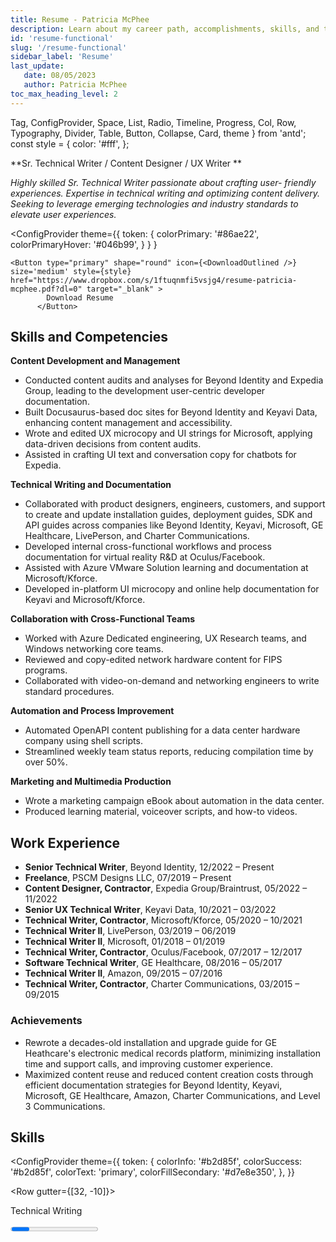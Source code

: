 ```yaml
---
title: Resume - Patricia McPhee
description: Learn about my career path, accomplishments, skills, and training.
id: 'resume-functional'
slug: '/resume-functional'
sidebar_label: 'Resume'
last_update: 
   date: 08/05/2023
   author: Patricia McPhee
toc_max_heading_level: 2
---
```


  Tag, 
  ConfigProvider,
  Space, 
  List,
  Radio, 
  Timeline, 
  Progress, 
  Col, 
  Row, 
  Typography, 
  Divider, 
  Table, 
  Button,
  Collapse,
  Card,
  theme 
  } from 'antd';
const style = {
  color: '#fff',
};

**Sr. Technical Writer / Content Designer / UX Writer **
 
*Highly skilled Sr. Technical Writer passionate about crafting user-
friendly experiences. Expertise in technical writing and optimizing 
content delivery. Seeking to leverage emerging technologies and industry standards to elevate user experiences.*

  <ConfigProvider
    theme={{
      token: {
          colorPrimary: '#86ae22',
          colorPrimaryHover: '#046b99',
        }
      }
    }
  >
    <Button type="primary" shape="round" icon={<DownloadOutlined />} size='medium' style={style} href="https://www.dropbox.com/s/1ftuqnmfi5vsjg4/resume-patricia-mcphee.pdf?dl=0" target="_blank" >
            Download Resume
          </Button>
  </ConfigProvider>

## Skills and Competencies

**Content Development and Management**

- Conducted content audits and analyses for Beyond Identity and Expedia Group, leading to the development user-centric developer documentation.
- Built Docusaurus-based doc sites for Beyond Identity and Keyavi Data, enhancing content management and accessibility.
- Wrote and edited UX microcopy and UI strings for Microsoft, applying data-driven decisions from content audits.
- Assisted in crafting UI text and conversation copy for chatbots for Expedia.

**Technical Writing and Documentation**

- Collaborated with product designers, engineers, customers, and support to create and update installation guides, deployment guides, SDK and API guides across companies like Beyond Identity, Keyavi, Microsoft, GE Healthcare, LivePerson, and Charter Communications.
- Developed internal cross-functional workflows and process documentation for virtual reality R&D at Oculus/Facebook.
- Assisted with Azure VMware Solution learning and documentation at Microsoft/Kforce.
- Developed in-platform UI microcopy and online help documentation for Keyavi and Microsoft/Kforce.


**Collaboration with Cross-Functional Teams**

- Worked with Azure Dedicated engineering, UX Research teams, and Windows networking core teams.
- Reviewed and copy-edited network hardware content for FIPS programs.
- Collaborated with video-on-demand and networking engineers to write standard procedures.

**Automation and Process Improvement**

- Automated OpenAPI content publishing for a data center hardware company using shell scripts.
- Streamlined weekly team status reports, reducing compilation time by over 50%.

**Marketing and Multimedia Production**

- Wrote a marketing campaign eBook about automation in the data center.
- Produced learning material, voiceover scripts, and how-to videos.

## Work Experience

- **Senior Technical Writer**, Beyond Identity, 12/2022 – Present 
- **Freelance**, PSCM Designs LLC, 07/2019 – Present
- **Content Designer, Contractor**, Expedia Group/Braintrust, 05/2022 – 11/2022
- **Senior UX Technical Writer**, Keyavi Data, 10/2021 – 03/2022
- **Technical Writer, Contractor**, Microsoft/Kforce, 05/2020 – 10/2021
- **Technical Writer II**, LivePerson, 03/2019 – 06/2019
- **Technical Writer II**, Microsoft, 01/2018 – 01/2019
- **Technical Writer, Contractor**, Oculus/Facebook, 07/2017 – 12/2017
- **Software Technical Writer**, GE Healthcare, 08/2016 – 05/2017
- **Technical Writer II**, Amazon, 09/2015 – 07/2016
- **Technical Writer, Contractor**, Charter Communications, 03/2015 – 09/2015

### Achievements

- Rewrote a decades-old installation and upgrade guide for GE Heathcare's electronic medical records platform, minimizing installation time and support calls, and improving customer experience.
- Maximized content reuse and reduced content creation costs through efficient documentation strategies for Beyond Identity, Keyavi, Microsoft, GE Healthcare, Amazon, Charter Communications, and Level 3 Communications.

## Skills

 <ConfigProvider
    theme={{
      token: {
        colorInfo: '#b2d85f',
        colorSuccess: '#b2d85f',
        colorText: 'primary',
        colorFillSecondary: '#d7e8e350',
      },
    }}
  >
<Row gutter={[32, -10]}>
  <Col flex="1 1 300px"><p>Technical Writing</p>
         <Progress percent={100} size="small" showInfo={true} /></Col>
  <Col flex="1 1 300px"><p>Content Design</p>
         <Progress percent={70} size="small" showInfo={true} /></Col>
</Row>
<Row gutter={[32, -10]}>
  <Col flex="1 1 300px"><p>UX/UI Writing</p>
         <Progress percent={70} size="small" showInfo={true} /></Col>
  <Col flex="1 1 300px"><p>Content Strategy</p>
         <Progress percent={90} size="small" showInfo={true} /></Col>
</Row>
<Row gutter={[32, -10]}>
  <Col flex="1 1 300px"><p>DialogFlow</p>
         <Progress percent={30} size="small" showInfo={true} /></Col>
  <Col flex="1 1 300px"><p>Conversational Copywriting</p>
         <Progress percent={50} size="small" showInfo={true} /></Col>
</Row>
<Row gutter={[32, -10]}>
    <Col flex="1 1 300px"><p>Instructional Design</p>
         <Progress percent={80} size="small" showInfo={true} /></Col>
    <Col flex="1 1 300px"><p>HTML/CSS</p>
         <Progress percent={90} size="small" showInfo={true} /></Col>
  </Row>
  <Row gutter={[32, -10]}>
    <Col flex="1 1 300px"><p>Figma</p>
         <Progress percent={85} size="small" showInfo={true} /></Col>
    <Col flex="1 1 300px"><p>Accessibility Concepts</p>
         <Progress percent={70} size="small" showInfo={true} /></Col>
  </Row>
  <Row gutter={[32, -10]}>
    <Col flex="1 1 300px"><p>Docusaurus</p>
         <Progress percent={95} size="small" showInfo={true} /></Col>
    <Col flex="1 1 300px"><p>Confluence</p>
         <Progress percent={90} size="small" showInfo={true} /></Col>
  </Row>
    <Row gutter={[32, -10]}>
    <Col flex="1 1 300px"><p>MadCap Flare</p>
         <Progress percent={90} size="small" showInfo={true} /></Col>
    <Col flex="1 1 300px"><p>DITA/XML</p>
         <Progress percent={70} size="small" showInfo={true} /></Col>
  </Row>
  <Row gutter={[32, -10]}>
    <Col flex="1 1 300px"><p>Markdown</p>
         <Progress percent={90} size="small" showInfo={true} /></Col>
    <Col flex="1 1 300px"><p>Git/GitHub</p>
         <Progress percent={90} size="small" showInfo={true} /></Col>
  </Row>
  <Row gutter={[32, -10]}>
    <Col flex="1 1 300px"><p>Agile/Jira/Azure DevOps</p>
         <Progress percent={70} size="small" showInfo={true} /></Col>
    <Col flex="1 1 300px"><p>JavaScript/Node.js</p>
         <Progress percent={80} size="small" showInfo={true} /></Col>
  </Row>
  </ConfigProvider>

<Divider />

## Documentation frameworks
Around 2015, I began using Markdown as the primary format for content, primarily in Confluence and other wiki platforms. In 2018, I started using static-site generators like Jekyll, Hugo, Gatsby, Docusaurus, and DocFX as my primary authoring environment. So far, my favorite has been Docusaurus. Although I like DocFX, it's a bit more complicated to set up.

| Framework | Platform | Role | Company |
| --- | --- | --- | --- |
| Docs-as-code   |  Docusaurus  |  Author<br />Information Architect | Beyond Identity (2022-Present)<br />Keyavi (2021-2022)<br />A Tech Startup (2020)   |
| Docs-as-code   | DocFx   |  Author  | Microsoft (2018, 2020-2021, 2022)   |
| Docs-as-code   | Jekyll   |  Author  | LivePerson (2019)  |
| DITA  |  oXygen  |  Author  | Extreme Networks (2020-2021)<br />Sybase/SAP (2012-2013)  |
| DITA  | Arbortext   | Author   | Pillar Data (2010)<br />Ericsson (2008)   |
| DITA  | Structured Framemaker   | Author<br />Information Architect   | Covidien/Medtronic (2009-2010)<br />LSI Logic (2008-2009)   |
| HTML/CSS   | MacCap Flare  | Author<br />Information Architect<br />Certified Trainer   | GE Healthcare (2016-2017)<br />Amazon (2015-2016)<br />SolidFire (2014)<br />Level 3 Communications (2011-2012)<br />ESM (2010-2011)   |
| HTML/CSS   | Robohelp   | Author<br />Information Architect   | P2 Energy Solutions (2007-2008)   |

<Divider />


## Training

**Conversation Design for Chatbots**<br />
[UX Content Collective](https://uxcontent.com/chatbot-writing/) - Remote<br />
June 2023 - Present

**Conversation Design**<br />
[Conversation Design Institute](https://www.conversationdesigninstitute.com/courses) - Remote<br />
May 2023 - Present

**Voice over acting**<br /> 
Such A Voice - Remote <br />
Coach: [Jan Haley-Soule](https://www.linkedin.com/in/jan-haley-soule-19254710/) <br />
March 2019 - March 2020

## Education

**Bachelor's in Health Science**<br />
Environmental Health and Public Health <br /> 
Kaplan University - Remote <br />
October 2010 to May 2012   

**Associate's of Applied Science**<br /> 
Computer Science and Information Technology<br />
Denver Technical College, a division of DeVry University - Denver, CO <br />
February 1999 to April 2001 


